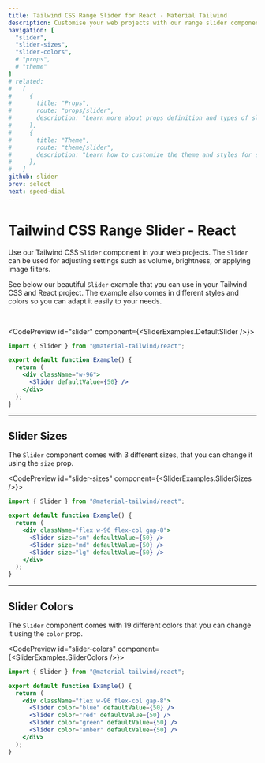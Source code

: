 ```yaml
---
title: Tailwind CSS Range Slider for React - Material Tailwind
description: Customise your web projects with our range slider component for Tailwind CSS and React using Material Design guidelines.
navigation: [
  "slider", 
  "slider-sizes", 
  "slider-colors", 
  # "props", 
  # "theme"
]
# related:
#   [
#     {
#       title: "Props",
#       route: "props/slider",
#       description: "Learn more about props definition and types of slider components.",
#     },
#     {
#       title: "Theme",
#       route: "theme/slider",
#       description: "Learn how to customize the theme and styles for slider components.",
#     },
#   ]
github: slider
prev: select
next: speed-dial
---
```


# Tailwind CSS Range Slider - React

Use our Tailwind CSS <Code>Slider</Code> component in your web projects. The <Code>Slider</Code> can be used for adjusting settings such as volume, brightness, or applying image filters.

See below our beautiful <Code>Slider</Code> example that you can use in your Tailwind CSS and React project. The example also comes in different styles and colors so you can adapt it easily to your needs.

<br />

<CodePreview id="slider" component={<SliderExamples.DefaultSlider />}>
```jsx
import { Slider } from "@material-tailwind/react";

export default function Example() {
  return (
    <div className="w-96">
      <Slider defaultValue={50} />
    </div>
  );
}
```
</CodePreview>

---

## Slider Sizes

The <Code>Slider</Code> component comes with 3 different sizes, that you can change it using the <Code>size</Code> prop.

<CodePreview id="slider-sizes" component={<SliderExamples.SliderSizes />}>
```jsx
import { Slider } from "@material-tailwind/react";

export default function Example() {
  return (
    <div className="flex w-96 flex-col gap-8">
      <Slider size="sm" defaultValue={50} />
      <Slider size="md" defaultValue={50} />
      <Slider size="lg" defaultValue={50} />
    </div>
  );
}
```
</CodePreview>

---

## Slider Colors

The <Code>Slider</Code> component comes with 19 different colors that you can change it using the <Code>color</Code> prop.

<CodePreview id="slider-colors" component={<SliderExamples.SliderColors />}>
```jsx
import { Slider } from "@material-tailwind/react";

export default function Example() {
  return (
    <div className="flex w-96 flex-col gap-8">
      <Slider color="blue" defaultValue={50} />
      <Slider color="red" defaultValue={50} />
      <Slider color="green" defaultValue={50} />
      <Slider color="amber" defaultValue={50} />
    </div>
  );
}
```
</CodePreview>
